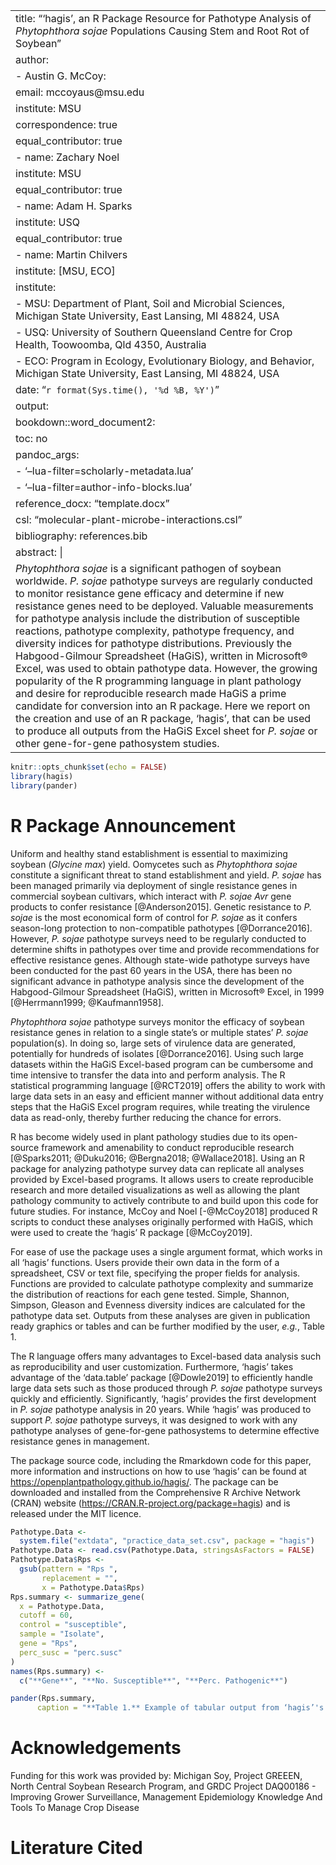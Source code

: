 
---
title: "‘hagis’, an R Package Resource for Pathotype Analysis of _Phytophthora sojae_ Populations Causing Stem and Root Rot of Soybean"
author:
  - Austin G. McCoy:
      email: mccoyaus@msu.edu
      institute: MSU
      correspondence: true
      equal_contributor: true
  - name: Zachary Noel
    institute: MSU
    equal_contributor: true
  - name: Adam H. Sparks
    institute: USQ
    equal_contributor: true
  - name: Martin Chilvers
    institute: [MSU, ECO]
institute:
  - MSU: Department of Plant, Soil and Microbial Sciences, Michigan State University, East Lansing, MI 48824, USA
  - USQ: University of Southern Queensland Centre for Crop Health, Toowoomba, Qld 4350, Australia
  - ECO: Program in Ecology, Evolutionary Biology, and Behavior, Michigan State University, East Lansing, MI 48824, USA
date: "`r format(Sys.time(), '%d %B, %Y')`"
output: 
  bookdown::word_document2:
    toc: no
    pandoc_args:
      - '--lua-filter=scholarly-metadata.lua'
      - '--lua-filter=author-info-blocks.lua'
    reference_docx: "template.docx"
csl: "molecular-plant-microbe-interactions.csl"
bibliography: references.bib
abstract: |
  _Phytophthora sojae_ is a significant pathogen of soybean worldwide. _P. sojae_ pathotype surveys are regularly conducted to monitor resistance gene efficacy and determine if new resistance genes need to be deployed. Valuable measurements for pathotype analysis include the distribution of susceptible reactions, pathotype complexity, pathotype frequency, and diversity indices for pathotype distributions. Previously the Habgood-Gilmour Spreadsheet (HaGiS), written in Microsoft&reg; Excel, was used to obtain pathotype data. However, the growing popularity of the R programming language in plant pathology and desire for reproducible research made HaGiS a prime candidate for conversion into an R package. Here we report on the creation and use of an R package, ‘hagis’, that can be used to produce all outputs from the HaGiS Excel sheet for _P. sojae_ or other gene-for-gene pathosystem studies.
---

```r
knitr::opts_chunk$set(echo = FALSE)
library(hagis)
library(pander)
```

# R Package Announcement

Uniform and healthy stand establishment is essential to maximizing soybean (_Glycine max_) yield. Oomycetes such as _Phytophthora sojae_ constitute a significant threat to stand establishment and yield. _P. sojae_ has been managed primarily via deployment of single resistance genes in commercial soybean cultivars, which interact with _P. sojae_ _Avr_ gene products to confer resistance [@Anderson2015]. Genetic resistance to _P. sojae_ is the most economical form of control for _P. sojae_ as it confers season-long protection to non-compatible pathotypes [@Dorrance2016]. However, _P. sojae_ pathotype surveys need to be regularly conducted to determine shifts in pathotypes over time and provide recommendations for effective resistance genes. Although state-wide pathotype surveys have been conducted for the past 60 years in the USA, there has been no significant advance in pathotype analysis since the development of the Habgood-Gilmour Spreadsheet (HaGiS), written in Microsoft&reg; Excel, in 1999 [@Herrmann1999; @Kaufmann1958].

_Phytophthora sojae_ pathotype surveys monitor the efficacy of soybean resistance genes in relation to a single state's or multiple states' _P. sojae_ population(s). In doing so, large sets of virulence data are generated, potentially for hundreds of isolates [@Dorrance2016]. Using such large datasets within the HaGiS Excel-based program can be cumbersome and time intensive to transfer the data into and perform analysis. The R statistical programming language [@RCT2019] offers the ability to work with large data sets in an easy and efficient manner without additional data entry steps that the HaGiS Excel program requires, while treating the virulence data as read-only, thereby further reducing the chance for errors.

R has become widely used in plant pathology studies due to its open-source framework and amenability to conduct reproducible research [@Sparks2011; @Duku2016; @Bergna2018; @Wallace2018]. Using an R package for analyzing pathotype survey data can replicate all analyses provided by Excel-based programs. It allows users to create reproducible research and more detailed visualizations as well as allowing the plant pathology community to actively contribute to and build upon this code for future studies. For instance, McCoy and Noel [-@McCoy2018] produced R scripts to conduct these analyses originally performed with HaGiS, which were used to create the ‘hagis’ R package [@McCoy2019].

For ease of use the package uses a single argument format, which works in all ‘hagis’ functions. Users provide their own data in the form of a spreadsheet, CSV or text file, specifying the proper fields for analysis. Functions are provided to calculate pathotype complexity and summarize the distribution of reactions for each gene tested. Simple, Shannon, Simpson, Gleason and Evenness diversity indices are calculated for the pathotype data set. Outputs from these analyses are given in publication ready graphics or tables and can be further modified by the user, *e.g.*, Table 1.

The R language offers many advantages to Excel-based data analysis such as reproducibility and user customization. Furthermore, ‘hagis’ takes advantage of the ‘data.table’ package [@Dowle2019] to efficiently handle large data sets such as those produced through _P. sojae_ pathotype surveys quickly and efficiently. Significantly, ‘hagis’ provides the first development in _P. sojae_ pathotype analysis in 20 years. While ‘hagis’ was produced to support _P. sojae_ pathotype surveys, it was designed to work with any pathotype analyses of gene-for-gene pathosystems to determine effective resistance genes in management.

The package source code, including the Rmarkdown code for this paper, more information and instructions on how to use ‘hagis’ can be found at <https://openplantpathology.github.io/hagis/>. The package can be downloaded and installed from the Comprehensive R Archive Network (CRAN) website (<https://CRAN.R-project.org/package=hagis>) and is released under the MIT licence. 

```r
Pathotype.Data <-
  system.file("extdata", "practice_data_set.csv", package = "hagis")
Pathotype.Data <- read.csv(Pathotype.Data, stringsAsFactors = FALSE)
Pathotype.Data$Rps <-
  gsub(pattern = "Rps ",
       replacement = "",
       x = Pathotype.Data$Rps)
Rps.summary <- summarize_gene(
  x = Pathotype.Data,
  cutoff = 60,
  control = "susceptible",
  sample = "Isolate",
  gene = "Rps",
  perc_susc = "perc.susc"
)
names(Rps.summary) <-
  c("**Gene**", "**No. Susceptible**", "**Perc. Pathogenic**")

pander(Rps.summary,
      caption = "**Table 1.** Example of tabular output from ‘hagis’'s summarize_gene() at 60&nbsp;% susceptibility cut-off. This function produces a detailed table displaying the number of isolates each gene is susceptible to, as well as offering a percentage of the isolates tested which are pathogenic on each gene.")
```

# Acknowledgements

Funding for this work was provided by: Michigan Soy, Project GREEEN, North Central Soybean Research Program, and GRDC Project DAQ00186 - Improving Grower Surveillance, Management Epidemiology Knowledge And Tools To Manage Crop Disease

# Literature Cited
